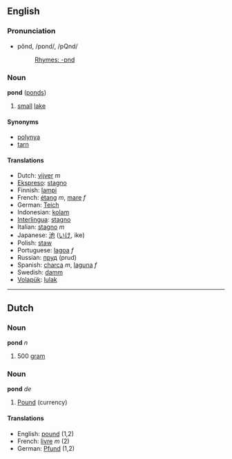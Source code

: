 ==English==
===Pronunciation===
*pŏnd, /pɒnd/, /pQnd/
*:[[Rhymes:English:-ɒnd|Rhymes: -ɒnd]]

===Noun===
'''pond''' ([[ponds]])

# [[small]] [[lake]]

====Synonyms====
*[[polynya]]
*[[tarn]]

==== Translations ====
*Dutch: [[vijver]] ''m''
*[[Ekspreso]]: [[stagno]]
*Finnish: [[lampi]]
*French: [[étang]] ''m'', [[mare]] ''f''
*German: [[Teich]] 
*Indonesian: [[kolam]]
*[[Interlingua]]: [[stagno]] 
*Italian: [[stagno]] ''m''
*Japanese: [[池]] ([[いけ]], ike)
*Polish: [[staw]]
*Portuguese: [[lagoa]] ''f'' 
*Russian: [[пруд]] (prud)
*Spanish: [[charca]] ''m'', [[laguna]] ''f'' 
*Swedish: [[damm]]
*[[Volapük]]: [[lulak]]

----

==Dutch==
===Noun===
'''pond''' ''n''

# 500 [[gram]]

===Noun===
'''pond''' ''de''

# [[Pound]] (currency)

==== Translations ====
*English: [[pound]] (1,2)
*French: [[livre]] ''m'' (2)
*German: [[Pfund]] (1,2)